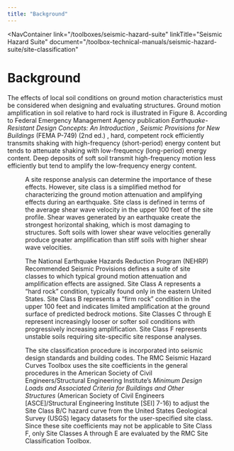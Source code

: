 ```yaml
---
title: "Background"
---
```



<NavContainer 
  link="/toolboxes/seismic-hazard-suite"
  linkTitle="Seismic Hazard Suite"
  document="/toolbox-technical-manuals/seismic-hazard-suite/site-classification"
></NavContainer>

# Background

The effects of local soil conditions on ground motion characteristics must be considered when designing and evaluating structures. Ground motion
amplification in soil relative to hard rock is illustrated in Figure 8. According to Federal Emergency Management Agency publication <em>Earthquake-Resistant
Design Concepts: An Introduction , Seismic Provisions for New Buildings</em> (FEMA P-749) (2nd ed.) <Citation citationKey="FEMA2022" />, hard, competent rock
efficiently transmits shaking with high-frequency (short-period) energy content but tends to attenuate shaking with low-frequency (long-period) energy
content. Deep deposits of soft soil transmit high-frequency motion less efficiently but tend to amplify the low-frequency energy content.

<Figure
  figKey="figure-8"
  src="figures/toolbox-technical-manuals/seismic-hazard-suite/site-classification/v1.0/figures/figure8.png"
  alt="Ground motion amplification (FEMA 2022)."
  caption="Ground motion amplification (FEMA 2022)."
/>

A site response analysis can determine the importance of these effects. However, site class is a simplified method for characterizing the ground
motion attenuation and amplifying effects during an earthquake. Site class is defined in terms of the average shear wave velocity in the upper 100
feet of the site profile. Shear waves generated by an earthquake create the strongest horizontal shaking, which is most damaging to structures. Soft
soils with lower shear wave velocities generally produce greater amplification than stiff soils with higher shear wave velocities.

The National Earthquake Hazards Reduction Program (NEHRP) Recommended Seismic Provisions defines a suite of site classes to which typical ground
motion attenuation and amplification effects are assigned. Site Class A represents a “hard rock” condition, typically found only in the eastern United
States. Site Class B represents a “firm rock” condition in the upper 100 feet and indicates limited amplification at the ground surface of predicted
bedrock motions. Site Classes C through E represent increasingly looser or softer soil conditions with progressively increasing amplification. Site
Class F represents unstable soils requiring site-specific site response analyses.

The site classification procedure is incorporated into seismic design standards and building codes. The RMC Seismic Hazard Curves Toolbox uses the
site coefficients in the general procedures in the American Society of Civil Engineers/Structural Engineering Institute’s <em>Minimum Design Loads and
Associated Criteria for Buildings and Other Structures</em> (American Society of Civil Engineers [ASCE]/Structural Engineering Institute [SEI] 7-16) <Citation citationKey="ASCE2017" />
to adjust the Site Class B/C hazard curve from the United States Geological Survey (USGS) legacy datasets for the user-specified site class. Since
these site coefficients may not be applicable to Site Class F, only Site Classes A through E are evaluated by the RMC Site Classification Toolbox.

<CitationFootnote />
